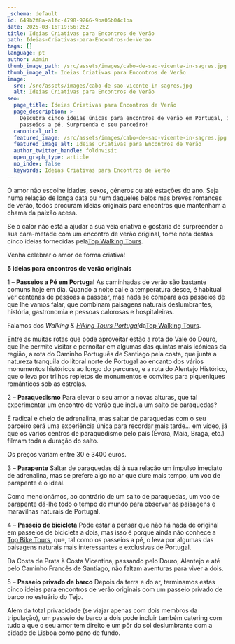 ```yaml
---
_schema: default
id: 649b2f8a-a1fc-4798-9266-9ba06b04c1ba
date: 2025-03-16T19:56:26Z
title: Ideias Criativas para Encontros de Verão
path: Ideias-Criativas-para-Encontros-de-Verao
tags: []
language: pt
author: Admin
thumb_image_path: /src/assets/images/cabo-de-sao-vicente-in-sagres.jpg
thumb_image_alt: Ideias Criativas para Encontros de Verão
image:
  src: /src/assets/images/cabo-de-sao-vicente-in-sagres.jpg
  alt: Ideias Criativas para Encontros de Verão
seo:
  page_title: Ideias Criativas para Encontros de Verão
  page_description: >-
    Descubra cinco ideias únicas para encontros de verão em Portugal, incluindo
    passeios a pé. Surpreenda o seu parceiro!
  canonical_url:
  featured_image: /src/assets/images/cabo-de-sao-vicente-in-sagres.jpg
  featured_image_alt: Ideias Criativas para Encontros de Verão
  author_twitter_handle: foldnvisit
  open_graph_type: article
  no_index: false
  keywords: Ideias Criativas para Encontros de Verão
---
```


O amor não escolhe idades, sexos, géneros ou até estações do ano. Seja numa
relação de longa data ou num daqueles belos mas breves romances de verão, todos
procuram ideias originais para encontros que mantenham a chama da paixão acesa.

Se o calor não está a ajudar a sua veia criativa e gostaria de surpreender a sua
cara-metade com um encontro de verão original, tome nota destas cinco ideias
fornecidas pela[Top Walking Tours](https://topwalkingtoursportugal.com/pt/).

Venha celebrar o amor de forma criativa!

**5 ideias para encontros de verão originais**

1 – **Passeios a Pé em Portugal** As caminhadas de verão são bastante comuns
hoje em dia. Quando a noite cai e a temperatura desce, é habitual ver centenas
de pessoas a passear, mas nada se compara aos passeios de que lhe vamos falar,
que combinam paisagens naturais deslumbrantes, história, gastronomia e pessoas
calorosas e hospitaleiras.

Falamos dos _Walking &_
[_Hiking Tours Portugal_](https://topwalkingtoursportugal.com/pt/passeios-pedestres-portugal/)da[Top Walking Tours](https://topwalkingtoursportugal.com/pt/).

Entre as muitas rotas que pode aproveitar estão a rota do Vale do Douro, que lhe
permite visitar e pernoitar em algumas das quintas mais icónicas da região, a
rota do Caminho Português de Santiago pela costa, que junta a natureza tranquila
do litoral norte de Portugal ao encanto dos vários monumentos históricos ao
longo do percurso, e a rota do Alentejo Histórico, que o leva por trilhos
repletos de monumentos e convites para piqueniques românticos sob as estrelas.

2 – **Paraquedismo** Para elevar o seu amor a novas alturas, que tal
experimentar um encontro de verão que inclua um salto de paraquedas?

É radical e cheio de adrenalina, mas saltar de paraquedas com o seu parceiro
será uma experiência única para recordar mais tarde… em vídeo, já que os vários
centros de paraquedismo pelo país (Évora, Maia, Braga, etc.) filmam toda a
duração do salto.

Os preços variam entre 30 e 3400 euros.

3 – **Parapente** Saltar de paraquedas dá à sua relação um impulso imediato de
adrenalina, mas se prefere algo no ar que dure mais tempo, um voo de parapente é
o ideal.

Como mencionámos, ao contrário de um salto de paraquedas, um voo de parapente
dá-lhe todo o tempo do mundo para observar as paisagens e maravilhas naturais de
Portugal.

4 – **Passeio de bicicleta** Pode estar a pensar que não há nada de original em
passeios de bicicleta a dois, mas isso é porque ainda não conhece a
[Top Bike Tours](https://topbiketoursportugal.com/), que, tal como os passeios a
pé, o leva por algumas das paisagens naturais mais interessantes e exclusivas de
Portugal.

Da Costa de Prata à Costa Vicentina, passando pelo Douro, Alentejo e até pelo
Caminho Francês de Santiago, não faltam aventuras para viver a dois.

5 – **Passeio privado de barco** Depois da terra e do ar, terminamos estas cinco
ideias para encontros de verão originais com um passeio privado de barco no
estuário do Tejo.

Além da total privacidade (se viajar apenas com dois membros da tripulação), um
passeio de barco a dois pode incluir também catering com tudo a que o seu amor
tem direito e um pôr do sol deslumbrante com a cidade de Lisboa como pano de
fundo.
